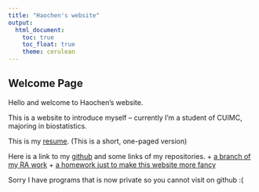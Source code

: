 ```yaml
---
title: "Haochen's website"
output: 
  html_document:
    toc: true
    toc_float: true
    theme: cerulean
---
```


## Welcome Page

Hello and welcome to Haochen's website.

This is a website to introduce myself -- currently I'm a student of CUIMC, majoring in biostatistics.

This is my [resume](Haochen Sun_CV.pdf). (This is a short, one-paged version)

Here is a link to my [github]() and some links of my repositories.
+ [a branch of my RA work]()
+ [a homework just to make this website more fancy]()

Sorry I have programs that is now private so you cannot visit on github :(



![]()
